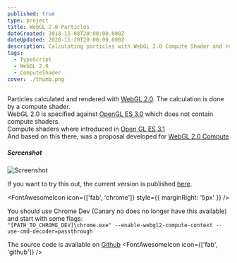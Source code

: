 ```yaml
---
published: true
type: project
title: WebGL 2.0 Particles
dateCreated: 2018-11-08T20:00:00.000Z
dateUpdated: 2020-11-20T20:00:00.000Z
description: Calculating particles with WebGL 2.0 Compute Shader and rendering with three.js
tags:
  - TypeScript
  - WebGL 2.0
  - ComputeShader
cover: ./thumb.png
---
```



Particles calculated and rendered with [WebGL 2.0](https://www.khronos.org/registry/webgl/specs/latest/2.0/). The calculation is done by a compute shader.  
WebGL 2.0 is specified against [OpenGL ES 3.0](https://www.khronos.org/registry/OpenGL-Refpages/es3.0/) which does not contain compute shaders.  
Compute shaders where introduced in [Open GL ES 3.1](https://www.khronos.org/registry/OpenGL-Refpages/es3.1/)  
And based on this there, was a proposal developed for [WebGL 2.0 Compute](https://www.khronos.org/registry/webgl/specs/latest/2.0-compute/)

##### Screenshot

![Screenshot](./preview.png)

If you want to try this out, the current version is published [here](https://hsimpson.github.io/webgpu-particles).

<FontAwesomeIcon icon={['fab', 'chrome']} style={{ marginRight: '5px' }} />

You should use Chrome Dev (Canary no does no longer have this available) and start with some flags:  
`"[PATH_TO_CHROME_DEV]\chrome.exe" --enable-webgl2-compute-context --use-cmd-decoder=passthrough`

The source code is available on [Github](https://github.com/hsimpson/three_particles) <FontAwesomeIcon icon={['fab', 'github']} />
